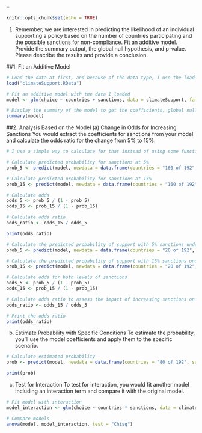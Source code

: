 =
```{r setup, include=FALSE}
knitr::opts_chunk$set(echo = TRUE)
```

1. Remember, we are interested in predicting the likelihood of an individual supporting
a policy based on the number of countries participating and the possible sanctions for
non-compliance.
Fit an additive model. Provide the summary output, the global null hypothesis,
and p-value. Please describe the results and provide a conclusion.

##1. Fit an Additive Model
```{r}
# Load the data at first, and because of the data type, I use the load function
load("climateSupport.RData")

# Fit an additive model with the data I loaded
model <- glm(choice ~ countries + sanctions, data = climateSupport, family = binomial())

# Display the summary of the model to get the coefficients, global null hypothesis, and p-value
summary(model)
```

##2. Analysis Based on the Model
(a) Change in Odds for Increasing Sanctions
You would extract the coefficients for sanctions from your model and calculate the odds ratio for the change from 5% to 15%.
```{r}
# I use a simple way to calculate for that instead of using some function because there are some system error in my Rstudio when I finish the homework

# Calculate predicted probability for sanctions at 5%
prob_5 <- predict(model, newdata = data.frame(countries = "160 of 192", sanctions = "5%"), type = "response")

# Calculate predicted probability for sanctions at 15%
prob_15 <- predict(model, newdata = data.frame(countries = "160 of 192", sanctions = "15%"), type = "response")

# Calculate odds
odds_5 <- prob_5 / (1 - prob_5)
odds_15 <- prob_15 / (1 - prob_15)

# Calculate odds ratio
odds_ratio <- odds_15 / odds_5

print(odds_ratio)
```
```{r}
# Calculate the predicted probability of support with 5% sanctions under 20 of 192 country participation
prob_5 <- predict(model, newdata = data.frame(countries = "20 of 192", sanctions = "5%"), type = "response")

# Calculate the predicted probability of support with 15% sanctions under 20 of 192 country participation
prob_15 <- predict(model, newdata = data.frame(countries = "20 of 192", sanctions = "15%"), type = "response")

# Calculate odds for both levels of sanctions
odds_5 <- prob_5 / (1 - prob_5)
odds_15 <- prob_15 / (1 - prob_15)

# Calculate odds ratio to assess the impact of increasing sanctions on the odds of supporting the policy
odds_ratio <- odds_15 / odds_5

# Print the odds ratio
print(odds_ratio)
```


(b) Estimate Probability with Specific Conditions
To estimate the probability, you'll use the model coefficients and apply them to the specific scenario.
```{r}

# Calculate estimated probability
prob <- predict(model, newdata = data.frame(countries = "80 of 192", sanctions = "None"), type = "response")

print(prob)
```
(c) Test for Interaction
To test for interaction, you would fit another model including an interaction term and compare it with the original model.

```{r}
# Fit model with interaction
model_interaction <- glm(choice ~ countries * sanctions, data = climateSupport, family = binomial())

# Compare models
anova(model, model_interaction, test = "Chisq")
```
